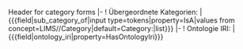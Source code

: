 <noinclude>
Header for category forms
</noinclude>
<includeonly>{{OslTemplate:LIMS/Form/Common/Header}}
|-
! Übergeordnete Kategorien: 
| <nowiki>{{{field|sub_category_of|input type=tokens|property=IsA|values from concept=LIMS/</nowiki>{{{category_group_name}}}<nowiki>/Category|default=Category:</nowiki>{{{category_group_name}}}<nowiki>|list}}}</nowiki>
|-
! Ontologie IRI: 
| <nowiki>{{{field|ontology_iri|property=HasOntologyIri}}}</nowiki></includeonly>